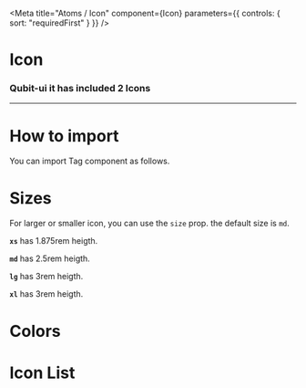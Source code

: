 
<Meta
  title="Atoms / Icon"
  component={Icon}
  parameters={{ controls: { sort: "requiredFirst" } }}
/>

# Icon

### Qubit-ui it has included 2 Icons

---

# **How to import**

You can import Tag component as follows.

<Source code='import { Icon } from "qubit-ui";' language="jsx" />

# **Sizes**

For larger or smaller icon, you can use the `size` prop. the default size is `md`.

**`xs`** has 1.875rem heigth.

**`md`** has 2.5rem heigth.

**`lg`** has 3rem heigth.

**`xl`** has 3rem heigth.

<Canvas>
  <Story name="Sizes">
    <Icon size="xs" name="home" />
    <Icon size="md" name="home" />
    <Icon size="lg" name="home" />
    <Icon size="xl" name="home" />
  </Story>
</Canvas>

# **Colors**

<Canvas>
  <Story name="Colors">
    <Icon name="home" color="primary" />
    <Icon name="user" color="secondary" />
    <Icon name="home" color="tertiary" />
  </Story>
</Canvas>

# **Icon List**

<Canvas>
  <Story name="IconList">
    <Icon name="home" size="lg" />
    <Icon name="user" size="lg" />
    <Icon name="userCircle" size="lg" />
    <Icon name="messageDots" size="lg" />
    <Icon name="messageCircle" size="lg" />
    <Icon name="suitCase" size="lg" />
  </Story>
</Canvas>
